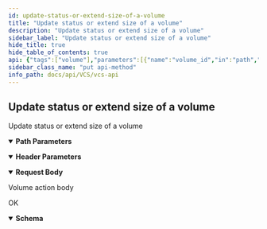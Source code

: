 ```yaml
---
id: update-status-or-extend-size-of-a-volume
title: "Update status or extend size of a volume"
description: "Update status or extend size of a volume"
sidebar_label: "Update status or extend size of a volume"
hide_title: true
hide_table_of_contents: true
api: {"tags":["volume"],"parameters":[{"name":"volume_id","in":"path","description":"Volume ID","required":true,"schema":{"type":"integer"}},{"name":"x-api-host","in":"header","description":"Authentication Required Parameters","required":true,"schema":{"type":"string","default":"openstack-taichung-default-2"}}],"requestBody":{"description":"Volume action body","content":{"application/json":{"schema":{"type":"object","properties":{"server":{"type":"integer"},"status":{"type":"string","enum":["attach","detach","extend"]},"size":{"type":"integer"}}},"examples":{"attachServer example":{"summary":"Example with attach Server","value":{"server":0,"status":"attach"}},"detachServer example":{"summary":"Example with detach Server","value":{"server":0,"status":"detach"}},"extendSize example":{"summary":"Example with extend Size","value":{"size":0,"status":"extend"}}}}}},"responses":{"200":{"description":"OK","content":{"application/json":{"schema":{"type":"object","properties":{"mountpoint":{"type":"string"},"server_id":{"type":"integer"},"volume_id":{"type":"integer"}}}}}}},"description":"Update status or extend size of a volume","method":"put","path":"/volumes/{volume_id}/action/","servers":[{"url":"{apigateway}/api/v3/{ApiHost}/","variables":{"apigateway":{"default":"https://apigateway.twcc.ai"},"ApiHost":{"default":"openstack-taichung-default-2"}}}],"security":[{"ApiKeyAuth":[]}],"securitySchemes":{"ApiKeyAuth":{"type":"apiKey","in":"header","name":"x-api-key"}},"jsonRequestBodyExample":{"server":0,"status":"attach","size":0},"info":{"version":"1.5.2","title":"VCS API","description":"This is VCS API.\n"},"postman":{"name":"Update status or extend size of a volume","description":{"type":"text/plain"},"url":{"path":["volumes",":volume_id","action",""],"host":["{{baseUrl}}"],"query":[],"variable":[{"disabled":false,"description":{"content":"(Required) Volume ID","type":"text/plain"},"type":"any","value":"","key":"volume_id"}]},"header":[{"disabled":false,"description":{"content":"(Required) Authentication Required Parameters","type":"text/plain"},"key":"x-api-host","value":""},{"key":"Content-Type","value":"application/json"},{"key":"Accept","value":"application/json"}],"method":"PUT","body":{"mode":"raw","raw":"\"\"","options":{"raw":{"language":"json"}}}}}
sidebar_class_name: "put api-method"
info_path: docs/api/VCS/vcs-api
---
```



## Update status or extend size of a volume



Update status or extend size of a volume

<details style={{"marginBottom":"1rem"}} data-collapsed={false} open={true}><summary style={{}}><strong>Path Parameters</strong></summary><div><ul><ParamsItem className={"paramsItem"} param={{"name":"volume_id","in":"path","description":"Volume ID","required":true,"schema":{"type":"integer"}}}></ParamsItem></ul></div></details><details style={{"marginBottom":"1rem"}} data-collapsed={false} open={true}><summary style={{}}><strong>Header Parameters</strong></summary><div><ul><ParamsItem className={"paramsItem"} param={{"name":"x-api-host","in":"header","description":"Authentication Required Parameters","required":true,"schema":{"type":"string","default":"openstack-taichung-default-2"}}}></ParamsItem></ul></div></details><MimeTabs><TabItem label={"application/json"} value={"application/json-schema"}><details style={{}} data-collapsed={false} open={true}><summary style={{"textAlign":"left"}}><strong>Request Body</strong></summary><div style={{"textAlign":"left","marginLeft":"1rem"}}><div style={{"marginTop":"1rem","marginBottom":"1rem"}}>

Volume action body

</div></div><ul style={{"marginLeft":"1rem"}}><SchemaItem collapsible={false} name={"server"} required={false} schemaDescription={undefined} schemaName={"integer"} qualifierMessage={undefined} defaultValue={undefined}></SchemaItem><SchemaItem collapsible={false} name={"status"} required={false} schemaDescription={undefined} schemaName={"string"} qualifierMessage={"**Possible values:** [`attach`, `detach`, `extend`]"} defaultValue={undefined}></SchemaItem><SchemaItem collapsible={false} name={"size"} required={false} schemaDescription={undefined} schemaName={"integer"} qualifierMessage={undefined} defaultValue={undefined}></SchemaItem></ul></details></TabItem></MimeTabs><div><ApiTabs><TabItem label={"200"} value={"200"}><div>

OK

</div><div><MimeTabs schemaType={"response"}><TabItem label={"application/json"} value={"application/json"}><SchemaTabs><TabItem label={"Schema"} value={"Schema"}><details style={{}} data-collapsed={false} open={true}><summary style={{"textAlign":"left"}}><strong>Schema</strong></summary><div style={{"textAlign":"left","marginLeft":"1rem"}}></div><ul style={{"marginLeft":"1rem"}}><SchemaItem collapsible={false} name={"mountpoint"} required={false} schemaDescription={undefined} schemaName={"string"} qualifierMessage={undefined} defaultValue={undefined}></SchemaItem><SchemaItem collapsible={false} name={"server_id"} required={false} schemaDescription={undefined} schemaName={"integer"} qualifierMessage={undefined} defaultValue={undefined}></SchemaItem><SchemaItem collapsible={false} name={"volume_id"} required={false} schemaDescription={undefined} schemaName={"integer"} qualifierMessage={undefined} defaultValue={undefined}></SchemaItem></ul></details></TabItem><TabItem label={"Example (from schema)"} value={"Example (from schema)"}><ResponseSamples responseExample={"{\n  \"mountpoint\": \"string\",\n  \"server_id\": 0,\n  \"volume_id\": 0\n}"} language={"json"}></ResponseSamples></TabItem></SchemaTabs></TabItem></MimeTabs></div></TabItem></ApiTabs></div>
      